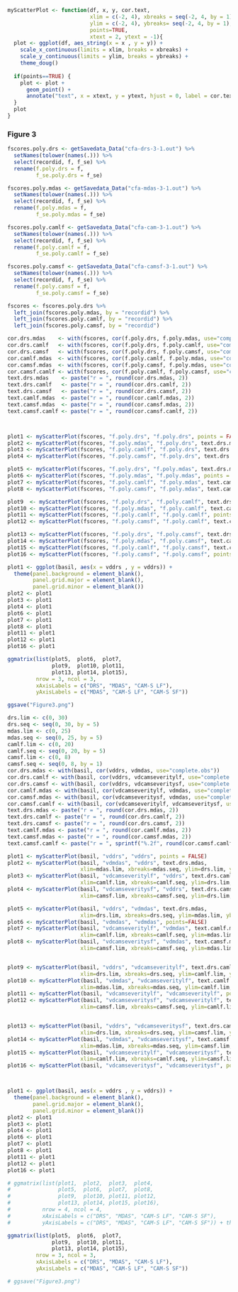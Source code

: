 ```r
myScatterPlot <- function(df, x, y, cor.text, 
                          xlim = c(-2, 4), xbreaks = seq(-2, 4, by = 1), 
                          ylim = c(-2, 4), ybreaks= seq(-2, 4, by = 1),  
                          points=TRUE,
                          xtext = 2, ytext = -1){
  plot <- ggplot(df, aes_string(x = x , y = y)) +
    scale_x_continuous(limits = xlim, breaks = xbreaks) +
    scale_y_continuous(limits = ylim, breaks = ybreaks) +
    theme_doug()
  
  if(points==TRUE) {
    plot <- plot +
      geom_point() +
      annotate("text", x = xtext, y = ytext, hjust = 0, label = cor.text)
  }
  plot
}

```
### Figure 3

```r
fscores.poly.drs <- getSavedata_Data("cfa-drs-3-1.out") %>%
  setNames(tolower(names(.))) %>%
  select(recordid, f, f_se) %>%
  rename(f.poly.drs = f,
         f_se.poly.drs = f_se)

fscores.poly.mdas <- getSavedata_Data("cfa-mdas-3-1.out") %>%
  setNames(tolower(names(.))) %>%
  select(recordid, f, f_se) %>%
  rename(f.poly.mdas = f,
         f_se.poly.mdas = f_se)

fscores.poly.camlf <- getSavedata_Data("cfa-cam-3-1.out") %>%
  setNames(tolower(names(.))) %>%
  select(recordid, f, f_se) %>%
  rename(f.poly.camlf = f,
         f_se.poly.camlf = f_se)

fscores.poly.camsf <- getSavedata_Data("cfa-camsf-3-1.out") %>%
  setNames(tolower(names(.))) %>%
  select(recordid, f, f_se) %>%
  rename(f.poly.camsf = f,
         f_se.poly.camsf = f_se)

fscores <- fscores.poly.drs %>%
  left_join(fscores.poly.mdas, by = "recordid") %>%
  left_join(fscores.poly.camlf, by = "recordid") %>%
  left_join(fscores.poly.camsf, by = "recordid")

cor.drs.mdas    <- with(fscores, cor(f.poly.drs, f.poly.mdas, use="complete.obs"))
cor.drs.camlf   <- with(fscores, cor(f.poly.drs, f.poly.camlf, use="complete.obs"))
cor.drs.camsf   <- with(fscores, cor(f.poly.drs, f.poly.camsf, use="complete.obs"))
cor.camlf.mdas  <- with(fscores, cor(f.poly.camlf, f.poly.mdas, use="complete.obs"))
cor.camsf.mdas  <- with(fscores, cor(f.poly.camsf, f.poly.mdas, use="complete.obs"))
cor.camsf.camlf <- with(fscores, cor(f.poly.camlf, f.poly.camsf, use="complete.obs"))
text.drs.mdas    <- paste("r = ", round(cor.drs.mdas, 2))
text.drs.camlf   <- paste("r = ", round(cor.drs.camlf, 2))
text.drs.camsf   <- paste("r = ", round(cor.drs.camsf, 2))
text.camlf.mdas  <- paste("r = ", round(cor.camlf.mdas, 2))
text.camsf.mdas  <- paste("r = ", round(cor.camsf.mdas, 2))
text.camsf.camlf <- paste("r = ", round(cor.camsf.camlf, 2))



plot1 <- myScatterPlot(fscores, "f.poly.drs", "f.poly.drs", points = FALSE)
plot2 <- myScatterPlot(fscores, "f.poly.mdas", "f.poly.drs", text.drs.mdas)
plot3 <- myScatterPlot(fscores, "f.poly.camlf", "f.poly.drs", text.drs.camlf)
plot4 <- myScatterPlot(fscores, "f.poly.camsf", "f.poly.drs", text.drs.camsf)

plot5 <- myScatterPlot(fscores, "f.poly.drs", "f.poly.mdas", text.drs.mdas)
plot6 <- myScatterPlot(fscores, "f.poly.mdas", "f.poly.mdas", points = FALSE)
plot7 <- myScatterPlot(fscores, "f.poly.camlf", "f.poly.mdas", text.camlf.mdas)
plot8 <- myScatterPlot(fscores, "f.poly.camsf", "f.poly.mdas", text.camsf.mdas)

plot9  <- myScatterPlot(fscores, "f.poly.drs", "f.poly.camlf", text.drs.camlf)
plot10 <- myScatterPlot(fscores, "f.poly.mdas", "f.poly.camlf", text.camlf.mdas)
plot11 <- myScatterPlot(fscores, "f.poly.camlf", "f.poly.camlf", points = FALSE)
plot12 <- myScatterPlot(fscores, "f.poly.camsf", "f.poly.camlf", text.camsf.camlf)

plot13 <- myScatterPlot(fscores, "f.poly.drs", "f.poly.camsf", text.drs.camsf)
plot14 <- myScatterPlot(fscores, "f.poly.mdas", "f.poly.camsf", text.camsf.mdas)
plot15 <- myScatterPlot(fscores, "f.poly.camlf", "f.poly.camsf", text.camsf.camlf)
plot16 <- myScatterPlot(fscores, "f.poly.camsf", "f.poly.camsf", points = FALSE)

plot1 <- ggplot(basil, aes(x = vddrs , y = vddrs)) +
  theme(panel.background = element_blank(),
        panel.grid.major = element_blank(), 
        panel.grid.minor = element_blank())
plot2 <- plot1
plot3 <- plot1
plot4 <- plot1
plot6 <- plot1
plot7 <- plot1
plot8 <- plot1
plot11 <- plot1
plot12 <- plot1
plot16 <- plot1

ggmatrix(list(plot5,  plot6,  plot7,   
              plot9,  plot10, plot11, 
              plot13, plot14, plot15), 
         nrow = 3, ncol = 3,
         xAxisLabels = c("DRS", "MDAS", "CAM-S LF"), 
         yAxisLabels = c("MDAS", "CAM-S LF", "CAM-S SF")) 

ggsave("Figure3.png")

```






```r

drs.lim <- c(0, 30)
drs.seq <- seq(0, 30, by = 5)
mdas.lim <- c(0, 25)
mdas.seq <- seq(0, 25, by = 5)
camlf.lim <- c(0, 20)
camlf.seq <- seq(0, 20, by = 5)
camsf.lim <- c(0, 8)
camsf.seq <- seq(0, 8, by = 1)
cor.drs.mdas <- with(basil, cor(vddrs, vdmdas, use="complete.obs"))
cor.drs.camlf <- with(basil, cor(vddrs, vdcamseveritylf, use="complete.obs"))
cor.drs.camsf <- with(basil, cor(vddrs, vdcamseveritysf, use="complete.obs"))
cor.camlf.mdas <- with(basil, cor(vdcamseveritylf, vdmdas, use="complete.obs"))
cor.camsf.mdas <- with(basil, cor(vdcamseveritysf, vdmdas, use="complete.obs"))
cor.camsf.camlf <- with(basil, cor(vdcamseveritylf, vdcamseveritysf, use="complete.obs"))
text.drs.mdas <- paste("r = ", round(cor.drs.mdas, 2))
text.drs.camlf <- paste("r = ", round(cor.drs.camlf, 2))
text.drs.camsf <- paste("r = ", round(cor.drs.camsf, 2))
text.camlf.mdas <- paste("r = ", round(cor.camlf.mdas, 2))
text.camsf.mdas <- paste("r = ", round(cor.camsf.mdas, 2))
text.camsf.camlf <- paste("r = ", sprintf("%.2f", round(cor.camsf.camlf, 2)))

plot1 <- myScatterPlot(basil, "vddrs", "vddrs", points = FALSE)
plot2 <- myScatterPlot(basil, "vdmdas", "vddrs", text.drs.mdas, 
                       xlim=mdas.lim, xbreaks=mdas.seq, ylim=drs.lim, ybreaks = drs.seq, xtext = 16, ytext = 6)
plot3 <- myScatterPlot(basil, "vdcamseveritylf", "vddrs", text.drs.camlf, 
                       xlim=camlf.lim, xbreaks=camlf.seq, ylim=drs.lim, ybreaks = drs.seq, xtext = 14, ytext = 6)
plot4 <- myScatterPlot(basil, "vdcamseveritysf", "vddrs", text.drs.camsf, 
                       xlim=camsf.lim, xbreaks=camsf.seq, ylim=drs.lim, ybreaks = drs.seq, xtext = 14, ytext = 6)

plot5 <- myScatterPlot(basil, "vddrs", "vdmdas", text.drs.mdas, 
                       xlim=drs.lim, xbreaks=drs.seq, ylim=mdas.lim, ybreaks = mdas.seq, xtext = 21, ytext = 6)
plot6 <- myScatterPlot(basil, "vdmdas", "vdmdas", points=FALSE)
plot7 <- myScatterPlot(basil, "vdcamseveritylf", "vdmdas", text.camlf.mdas, 
                       xlim=camlf.lim, xbreaks=camlf.seq, ylim=mdas.lim, ybreaks = mdas.seq, xtext = 14, ytext = 6)
plot8 <- myScatterPlot(basil, "vdcamseveritysf", "vdmdas", text.camsf.mdas, 
                       xlim=camsf.lim, xbreaks=camsf.seq, ylim=mdas.lim, ybreaks = mdas.seq, xtext = 14, ytext = 6)


plot9 <- myScatterPlot(basil, "vddrs", "vdcamseveritylf", text.drs.camlf, 
                       xlim=drs.lim, xbreaks=drs.seq, ylim=camlf.lim, ybreaks = camlf.seq, xtext = 21, ytext = 4)
plot10 <- myScatterPlot(basil, "vdmdas", "vdcamseveritylf", text.camlf.mdas, 
                       xlim=mdas.lim, xbreaks=mdas.seq, ylim=camlf.lim, ybreaks = camlf.seq, xtext = 16, ytext = 4)
plot11 <- myScatterPlot(basil, "vdcamseveritylf", "vdcamseveritylf", points = FALSE)
plot12 <- myScatterPlot(basil, "vdcamseveritysf", "vdcamseveritylf", text.camsf.camlf, 
                       xlim=camsf.lim, xbreaks=camsf.seq, ylim=camlf.lim, ybreaks = camlf.seq, xtext = 16, ytext = 4)


plot13 <- myScatterPlot(basil, "vddrs", "vdcamseveritysf", text.drs.camsf, 
                       xlim=drs.lim, xbreaks=drs.seq, ylim=camsf.lim, ybreaks = camsf.seq, xtext = 21, ytext = 1)
plot14 <- myScatterPlot(basil, "vdmdas", "vdcamseveritysf", text.camsf.mdas, 
                       xlim=mdas.lim, xbreaks=mdas.seq, ylim=camsf.lim, ybreaks = camsf.seq, xtext = 16, ytext = 1)
plot15 <- myScatterPlot(basil, "vdcamseveritylf", "vdcamseveritysf", text.camsf.camlf, 
                       xlim=camlf.lim, xbreaks=camlf.seq, ylim=camsf.lim, ybreaks = camsf.seq, xtext = 14, ytext = 1)
plot16 <- myScatterPlot(basil, "vdcamseveritysf", "vdcamseveritysf", points = FALSE)



plot1 <- ggplot(basil, aes(x = vddrs , y = vddrs)) +
  theme(panel.background = element_blank(),
        panel.grid.major = element_blank(), 
        panel.grid.minor = element_blank())
plot2 <- plot1
plot3 <- plot1
plot4 <- plot1
plot6 <- plot1
plot7 <- plot1
plot8 <- plot1
plot11 <- plot1
plot12 <- plot1
plot16 <- plot1

# ggmatrix(list(plot1,  plot2,  plot3,  plot4, 
#               plot5,  plot6,  plot7,  plot8, 
#               plot9,  plot10, plot11, plot12,
#               plot13, plot14, plot15, plot16), 
#          nrow = 4, ncol = 4,
#          xAxisLabels = c("DRS", "MDAS", "CAM-S LF", "CAM-S SF"), 
#          yAxisLabels = c("DRS", "MDAS", "CAM-S LF", "CAM-S SF")) + theme_bw()

ggmatrix(list(plot5,  plot6,  plot7,   
              plot9,  plot10, plot11, 
              plot13, plot14, plot15), 
         nrow = 3, ncol = 3,
         xAxisLabels = c("DRS", "MDAS", "CAM-S LF"), 
         yAxisLabels = c("MDAS", "CAM-S LF", "CAM-S SF")) 

# ggsave("Figure3.png")

```

